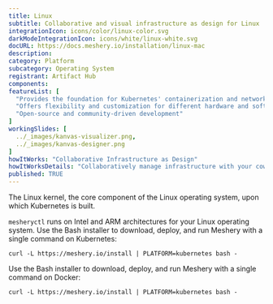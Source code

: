```yaml
---
title: Linux
subtitle: Collaborative and visual infrastructure as design for Linux
integrationIcon: icons/color/linux-color.svg
darkModeIntegrationIcon: icons/white/linux-white.svg
docURL: https://docs.meshery.io/installation/linux-mac
description: 
category: Platform
subcategory: Operating System
registrant: Artifact Hub
components: 
featureList: [
  "Provides the foundation for Kubernetes' containerization and networking",
  "Offers flexibility and customization for different hardware and software configurations",
  "Open-source and community-driven development"
]
workingSlides: [
  ../_images/kanvas-visualizer.png,
  ../_images/kanvas-designer.png
]
howItWorks: "Collaborative Infrastructure as Design"
howItWorksDetails: "Collaboratively manage infrastructure with your coworkers synchronously sharing the same designs."
published: TRUE
---
```

<p>
The Linux kernel, the core component of the Linux operating system, upon which Kubernetes is built.
</p>
<p>
    <code>mesheryctl</code> runs on Intel and ARM architectures for your Linux operating system. Use the Bash installer to download, deploy, and run Meshery with a single command on Kubernetes: <pre><code>curl -L https://meshery.io/install | PLATFORM=kubernetes bash -</code></pre>
</p>
<p>
    Use the Bash installer to download, deploy, and run Meshery with a single command on Docker: <pre><code>curl -L https://meshery.io/install | PLATFORM=kubernetes bash -</code></pre>
</p>
